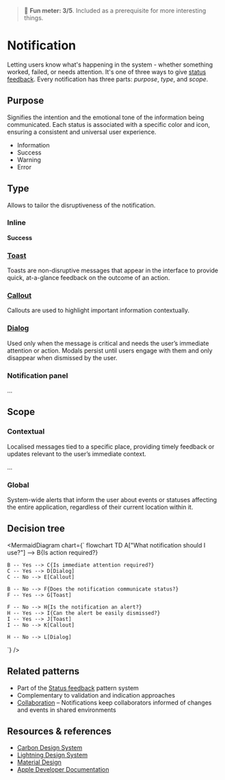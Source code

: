 
<Meta title="Patterns/Notification*" />

> 🙂 **Fun meter: 3/5**. Included as a prerequisite for more interesting things.

# Notification

Letting users know what's happening in the system - whether something worked, failed, or needs attention.
It's one of three ways to give [status feedback](../?path=/docs/patterns-status-feedback--docs). Every notification has three parts: _purpose_, _type_, and _scope_.

## Purpose

Signifies the intention and the emotional tone of the information being communicated. Each status is associated with a specific color and icon, ensuring a consistent and universal user experience.

- Information
- Success
- Warning
- Error

## Type

Allows to tailor the disruptiveness of the notification.

### Inline

<strong className="success flex"><iconify-icon className="icon" icon="ph:check-circle-fill"></iconify-icon>Success</strong>

### [Toast](../?path=/docs/primitives-toast--docs)

Toasts are non-disruptive messages that appear in the interface to provide quick, at-a-glance feedback on the outcome of an action.

<Story of={Toast} />

### [Callout](../?path=/docs/primitives-callout--docs)

Callouts are used to highlight important information contextually.

<Story of={Callout} />

### [Dialog](../?path=/docs/components-dialog--docs)

Used only when the message is critical and needs the user’s immediate attention or action. Modals persist until users engage with them and only disappear when dismissed by the user.

<Story of={Dialog} />

### Notification panel

...

## Scope

### Contextual

Localised messages tied to a specific place, providing timely feedback or updates relevant to the user’s immediate context.

...

### Global

System-wide alerts that inform the user about events or statuses affecting the entire application, regardless of their current location within it.

## Decision tree

<MermaidDiagram chart={`
flowchart TD
    A["What notification should I use?"] --> B{Is action required?}

    B -- Yes --> C{Is immediate attention required?}
    C -- Yes --> D[Dialog]
    C -- No --> E[Callout]

    B -- No --> F{Does the notification communicate status?}
    F -- Yes --> G[Toast]

    F -- No --> H{Is the notification an alert?}
    H -- Yes --> I{Can the alert be easily dismissed?}
    I -- Yes --> J[Toast]
    I -- No --> K[Callout]

    H -- No --> L[Dialog]
`} />

## Related patterns

- Part of the [Status feedback](../?path=/docs/patterns-status-feedback--docs) pattern system
- Complementary to validation and indication approaches
- [Collaboration](../?path=/docs/patterns-interaction-collaboration--docs) – Notifications keep collaborators informed of changes and events in shared environments

## Resources & references

- [Carbon Design System](https://carbondesignsystem.com/patterns/notification-pattern/)
- [Lightning Design System](https://www.lightningdesignsystem.com/2e1ef8501/p/56c792-notifications)
- [Material Design](https://m3.material.io/foundations/content-design/notifications)
- [Apple Developer Documentation](https://developer.apple.com/design/human-interface-guidelines/notifications)
